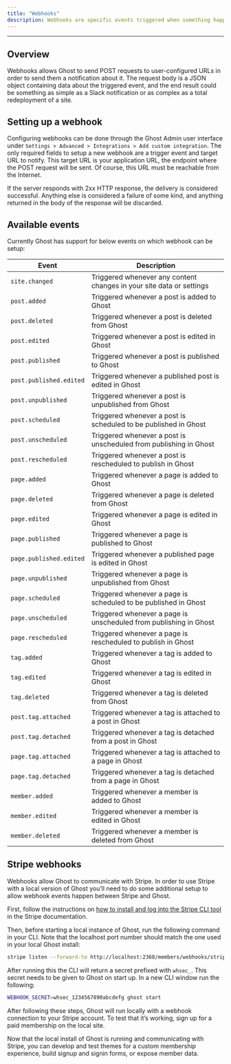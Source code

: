 ```yaml
---
title: "Webhooks"
description: Webhooks are specific events triggered when something happens in Ghost, like publishing a new post or receiving a new member
---
```


***

## Overview

Webhooks allows Ghost to send POST requests to user-configured URLs in order to send them a notification about it. The request body is a JSON object containing data about the triggered event, and the end result could be something as simple as a Slack notification or as complex as a total redeployment of a site.

## Setting up a webhook

Configuring webhooks can be done through the Ghost Admin user interface under `Settings > Advanced > Integrations > Add custom integration`. The only required fields to setup a new webhook are a trigger event and target URL to notify. This target URL is your application URL, the endpoint where the POST request will be sent. Of course, this URL must be reachable from the Internet.

If the server responds with 2xx HTTP response, the delivery is considered successful. Anything else is considered a failure of some kind, and anything returned in the body of the response will be discarded.

## Available events

Currently Ghost has support for below events on which webhook can be setup:

| Event                   | Description                                                          |
| ----------------------- | -------------------------------------------------------------------- |
| `site.changed`          | Triggered whenever any content changes in your site data or settings |
| `post.added`            | Triggered whenever a post is added to Ghost                          |
| `post.deleted`          | Triggered whenever a post is deleted from Ghost                      |
| `post.edited`           | Triggered whenever a post is edited in Ghost                         |
| `post.published`        | Triggered whenever a post is published to Ghost                      |
| `post.published.edited` | Triggered whenever a published post is edited in Ghost               |
| `post.unpublished`      | Triggered whenever a post is unpublished from Ghost                  |
| `post.scheduled`        | Triggered whenever a post is scheduled to be published in Ghost      |
| `post.unscheduled`      | Triggered whenever a post is unscheduled from publishing in Ghost    |
| `post.rescheduled`      | Triggered whenever a post is rescheduled to publish in Ghost         |
| `page.added`            | Triggered whenever a page is added to Ghost                          |
| `page.deleted`          | Triggered whenever a page is deleted from Ghost                      |
| `page.edited`           | Triggered whenever a page is edited in Ghost                         |
| `page.published`        | Triggered whenever a page is published to Ghost                      |
| `page.published.edited` | Triggered whenever a published page is edited in Ghost               |
| `page.unpublished`      | Triggered whenever a page is unpublished from Ghost                  |
| `page.scheduled`        | Triggered whenever a page is scheduled to be published in Ghost      |
| `page.unscheduled`      | Triggered whenever a page is unscheduled from publishing in Ghost    |
| `page.rescheduled`      | Triggered whenever a page is rescheduled to publish in Ghost         |
| `tag.added`             | Triggered whenever a tag is added to Ghost                           |
| `tag.edited`            | Triggered whenever a tag is edited in Ghost                          |
| `tag.deleted`           | Triggered whenever a tag is deleted from Ghost                       |
| `post.tag.attached`     | Triggered whenever a tag is attached to a post in Ghost              |
| `post.tag.detached`     | Triggered whenever a tag is detached from a post in Ghost            |
| `page.tag.attached`     | Triggered whenever a tag is attached to a page in Ghost              |
| `page.tag.detached`     | Triggered whenever a tag is detached from a page in Ghost            |
| `member.added`          | Triggered whenever a member is added to Ghost                        |
| `member.edited`         | Triggered whenever a member is edited in Ghost                       |
| `member.deleted`        | Triggered whenever a member is deleted from Ghost                    |

## Stripe webhooks

Webhooks allow Ghost to communicate with Stripe. In order to use Stripe with a local version of Ghost you’ll need to do some additional setup to allow webhook events happen between Stripe and Ghost.

First, follow the instructions on [how to install and log into the Stripe CLI tool](https://stripe.com/docs/stripe-cli) in the Stripe documentation.

Then, before starting a local instance of Ghost, run the following command in your CLI. Note that the localhost port number should match the one used in your local Ghost install:

```bash
stripe listen --forward-to http://localhost:2368/members/webhooks/stripe/
```

After running this the CLI will return a secret prefixed with `whsec_`. This secret needs to be given to Ghost on start up. In a new CLI window run the following:

```bash
WEBHOOK_SECRET=whsec_1234567890abcdefg ghost start
```

After following these steps, Ghost will run locally with a webhook connection to your Stripe account. To test that it’s working, sign up for a paid membership on the local site.

Now that the local install of Ghost is running and communicating with Stripe, you can develop and test themes for a custom membership experience, build signup and signin forms, or expose member data.